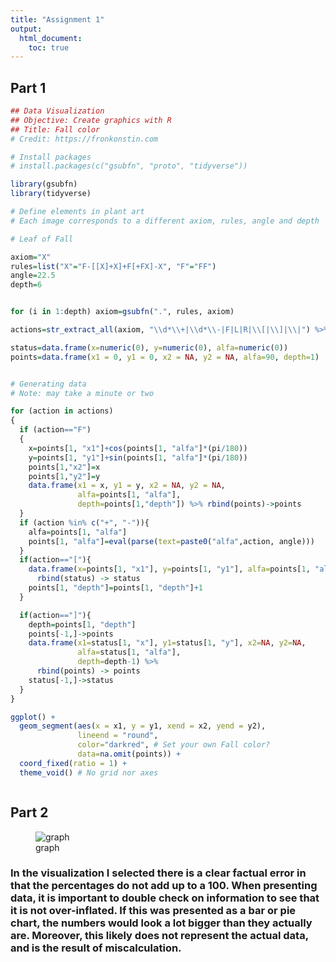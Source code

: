 ---
title: "Assignment 1"
output: 
  html_document:
    toc: true
---

## Part 1

```{r}
## Data Visualization
## Objective: Create graphics with R
## Title: Fall color
# Credit: https://fronkonstin.com

# Install packages
# install.packages(c("gsubfn", "proto", "tidyverse"))

library(gsubfn)
library(tidyverse)

# Define elements in plant art
# Each image corresponds to a different axiom, rules, angle and depth

# Leaf of Fall

axiom="X"
rules=list("X"="F-[[X]+X]+F[+FX]-X", "F"="FF")
angle=22.5
depth=6


for (i in 1:depth) axiom=gsubfn(".", rules, axiom)

actions=str_extract_all(axiom, "\\d*\\+|\\d*\\-|F|L|R|\\[|\\]|\\|") %>% unlist

status=data.frame(x=numeric(0), y=numeric(0), alfa=numeric(0))
points=data.frame(x1 = 0, y1 = 0, x2 = NA, y2 = NA, alfa=90, depth=1)


# Generating data
# Note: may take a minute or two

for (action in actions)
{
  if (action=="F")
  {
    x=points[1, "x1"]+cos(points[1, "alfa"]*(pi/180))
    y=points[1, "y1"]+sin(points[1, "alfa"]*(pi/180))
    points[1,"x2"]=x
    points[1,"y2"]=y
    data.frame(x1 = x, y1 = y, x2 = NA, y2 = NA,
               alfa=points[1, "alfa"],
               depth=points[1,"depth"]) %>% rbind(points)->points
  }
  if (action %in% c("+", "-")){
    alfa=points[1, "alfa"]
    points[1, "alfa"]=eval(parse(text=paste0("alfa",action, angle)))
  }
  if(action=="["){
    data.frame(x=points[1, "x1"], y=points[1, "y1"], alfa=points[1, "alfa"]) %>%
      rbind(status) -> status
    points[1, "depth"]=points[1, "depth"]+1
  }

  if(action=="]"){
    depth=points[1, "depth"]
    points[-1,]->points
    data.frame(x1=status[1, "x"], y1=status[1, "y"], x2=NA, y2=NA,
               alfa=status[1, "alfa"],
               depth=depth-1) %>%
      rbind(points) -> points
    status[-1,]->status
  }
}

ggplot() +
  geom_segment(aes(x = x1, y = y1, xend = x2, yend = y2),
               lineend = "round",
               color="darkred", # Set your own Fall color?
               data=na.omit(points)) +
  coord_fixed(ratio = 1) +
  theme_void() # No grid nor axes



```

## Part 2

![graph](https://i.insider.com/541b6cd5eab8ea164e2c5ca1?width=1200&format=jpeg)

### In the visualization I selected there is a clear factual error in that the percentages do not add up to a 100. When presenting data, it is important to double check on information to see that it is not over-inflated. If this was presented as a bar or pie chart, the numbers would look a lot bigger than they actually are. Moreover, this likely does not represent the actual data, and is the result of miscalculation. 
